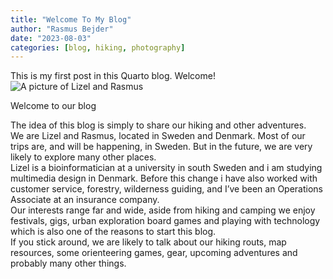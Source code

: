 ```yaml
---
title: "Welcome To My Blog"
author: "Rasmus Bejder"
date: "2023-08-03"
categories: [blog, hiking, photography]
--- 
```


This is my first post in this Quarto blog. Welcome! <br>
![A picture of Lizel and Rasmus](https://res.cloudinary.com/dc1kxjjka/image/upload/v1691427573/Hiking%20blog/IMG-20230710-WA0022_hanrbh.jpg)

Welcome to our blog<br>

The idea of this blog is simply to share our hiking and other adventures.<br>
We are Lizel and Rasmus, located in Sweden and Denmark. Most of our trips are, and will be happening, in Sweden. But in the future, we are very likely to explore many other places.<br>
Lizel is a bioinformatician at a university in south Sweden and i am studying multimedia design in Denmark. Before this change i have also worked with customer service, forestry, wilderness guiding, and I’ve been an Operations Associate at an insurance company.<br>
Our interests range far and wide, aside from hiking and camping we enjoy festivals, gigs, urban exploration board games and playing with technology which is also one of the reasons to start this blog.<br>
If you stick around, we are likely to talk about our hiking routs, map resources, some orienteering games, gear, upcoming adventures and probably many other things.<br>

